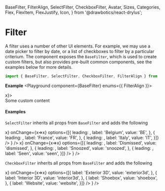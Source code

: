   BaseFilter,
  FilterAlign,
  SelectFilter,
  CheckboxFilter,
  Avatar,
  Sizes,
  Categories,
  Flex,
  FlexItem,
  FlexJustify,
  Icon,
} from '@drawbotics/react-drylus';



# Filter

A filter uses a number of other UI elements. For example, we may use a date picker to filter by date, or a list of checkboxes to filter by a particular criterium. The component exposes the `BaseFilter`, which is used to create custom filters, but also provides pre-built common components, see the examples below for more details.
```jsx
import { BaseFilter, SelectFilter, CheckboxFilter, FilterAlign } from '@drawbotics/react-drylus';
```

__Example__
<Playground component={BaseFilter} enums={{ FilterAlign }}>
  <div style={{ height: 200, marginLeft: 100 }}>
    <BaseFilter label="Base filter" onClear={x=>x}>
      <div style={{ height: 70, background: 'red', padding: 20 }}>
        Some custom content
      </div>
    </BaseFilter>
  </div>
</Playground>

#### Examples

`SelectFilter` inherits all props from `BaseFilter` and adds the following

<Playground component={SelectFilter}>
  <div style={{ height: 200 }}>
    <Flex justify={FlexJustify.END} vSpacing={Sizes.SMALL}>
      <FlexItem>
        <ControlledField component={
          <SelectFilter
            label="Country"
            onClear={x=>x}
            onChange={x=>x}
            options={[{
              leading: <Avatar text="Belgium" backgroundColor="#E00D2B" size={Sizes.SMALL} />,
              label: 'Belgium',
              value: 'BE',
            }, {
              leading: <Avatar text="France" backgroundColor="#011082" size={Sizes.SMALL} />,
              label: 'France',
              value: 'FR',
            }, {
              leading: <Avatar text="Italy" backgroundColor="#128435" size={Sizes.SMALL} />,
              label: 'Italy',
              value: 'IT',
            }]} />
        } />
      </FlexItem>
      <FlexItem>
        <ControlledField component={
          <SelectFilter
            label="Notifications"
            onClear={x=>x}
            onChange={x=>x}
            options={[{
              leading: <Icon name="x" category={Categories.DANGER} />,
              label: 'Dismissed',
              value: 'dismissed',
            }, {
              leading: <Icon name="bell" category={Categories.WARNING} />,
              label: 'Snoozed',
              value: 'snoozed',
            }, {
              leading: <Icon name="check" category={Categories.SUCCESS} />,
              label: 'Seen',
              value: 'seen',
            }]} />
        } />
      </FlexItem>
    </Flex>
  </div>
</Playground>


`CheckboxFilter` inherits all props from `BaseFilter` and adds the following

<Playground component={CheckboxFilter}>
  <div style={{ height: 200, marginLeft: 100 }}>
    <ControlledMultiField component={
      <CheckboxFilter
        align={FilterAlign.LEFT}
        label="Products"
        onClear={x=>x}
        onChange={x=>x}
        options={[{
          label: 'Exterior 3D',
          value: 'exterior3d',
        }, {
          label: 'Interior 3D',
          value: 'interior3d',
        }, {
          label: 'Shoebox',
          value: 'shoebox',
        }, {
          label: 'Website',
          value: 'website',
        }]} />
    } />
  </div>
</Playground>
